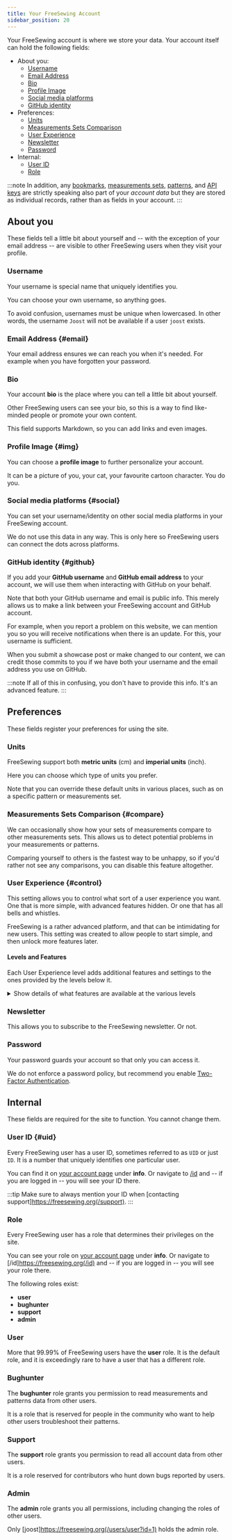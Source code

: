 ```yaml
---
title: Your FreeSewing Account
sidebar_position: 20
---
```


Your FreeSewing account is where we store your data.
Your account itself can hold the following fields:

- About you:
  - [Username](#username)
  - [Email Address](#email)
  - [Bio](#bio)
  - [Profile Image](#img)
  - [Social media platforms](#social)
  - [GitHub identity](#github)
- Preferences:
  - [Units](#units)
  - [Measurements Sets Comparison](#compare)
  - [User Experience](#control)
  - [Newsletter](#newsletter)
  - [Password](#password)
- Internal:
  - [User ID](#uid)
  - [Role](#role)

:::note
In addition, any
[bookmarks](/docs/about/site/bookmarks/),
[measurements sets](/docs/about/site/sets/),
[patterns](/docs/about/site/patterns/), and
[API keys](/docs/about/site/apikeys/) are strictly speaking also part
of your _account data_ but they are stored as individual records, rather than
as fields in your account.
:::

## About you

These fields tell a little bit about yourself and -- with the exception of your
email address -- are visible to other FreeSewing users when they visit your
profile.

### Username

Your username is special name that uniquely identifies you.

You can choose your own username, so anything goes.

To avoid confusion, usernames must be unique when lowercased. In other words,
the username `Joost` will not be available if a user `joost` exists.

### Email Address {#email}

Your email address ensures we can reach you when it's needed.
For example when you have forgotten your password.

### Bio

Your account **bio** is the place where you can tell a little bit about
yourself.

Other FreeSewing users can see your bio, so this is a way to find like-minded
people or promote your own content.

This field supports Markdown, so you can add links and even images.

### Profile Image {#img}

You can choose a **profile image** to further personalize your account.

It can be a picture of you, your cat, your favourite cartoon character. You do
you.

### Social media platforms {#social}

You can set your username/identity on other social media platforms in your
FreeSewing account.

We do not use this data in any way. This is only here so FreeSewing users can
connect the dots across platforms.

### GitHub identity {#github}

If you add your **GitHub username** and **GitHub email address** to your
account, we will use them when interacting with GitHub on your behalf.

Note that both your GitHub username and email is public info. This merely
allows us to make a link between your FreeSewing account and GitHub account.

For example, when you report a problem on this website, we can mention you so
you will receive notifications when there is an update. For this, your username
is sufficient.

When you submit a showcase post or make changed to our content, we can credit
those commits to you if we have both your username and the email address you
use on GitHub.

:::note
If all of this in confusing, you don't have to provide this info. It's an
advanced feature.
:::

## Preferences

These fields register your preferences for using the site.

### Units

FreeSewing support both **metric units** (cm) and **imperial units** (inch).

Here you can choose which type of units you prefer.

Note that you can override these default units in various places, such as on a
specific pattern or measurements set.

### Measurements Sets Comparison {#compare}

We can occasionally show how your sets of measurements compare to other
measurements sets. This allows us to detect potential problems in your
measurements or patterns.

Comparing yourself to others is the fastest way to be unhappy, so if you'd
rather not see any comparisons, you can disable this feature altogether.

### User Experience {#control}

This setting allows you to control what sort of a user experience you want.
One that is more simple, with advanced features hidden. Or one that has all
bells and whistles.

FreeSewing is a rather advanced platform, and that can be intimidating for new
users. This setting was created to allow people to start simple, and then
unlock more features later.

#### Levels and Features

Each User Experience level adds additional features and settings
to the ones provided by the levels below it.

<details>
<summary>Show details of what features are available at the various levels</summary>

|    Level    | Pattern Drafting UI                                                                                                                                    | Account Settings                                                                                                                                                                                                                                                     |
| :---------: | ------------------------------------------------------------------------------------------------------------------------------------------------------ | -------------------------------------------------------------------------------------------------------------------------------------------------------------------------------------------------------------------------------------------------------------------- |
|    **1**    | **Settings:** Units<br />**Views:** Pattern Editor, Pattern Measurements, Print Layout, Save Pattern As, Export Pattern, Documentation                 | <br />**Data:** Patterns, Measurement Sets <br />**Settings:** User Experience<br /> **Patterns:** Name, Image<br /> **Measurement Sets:** Name, Image, Units                                                                                                        |
|    **2**    | **Settings:** Seam Allowance, Paperless<br />**UI:** Kiosk Mode<br />**Views:** Pattern Logs                                                           | <br />**Data:** Bookmarks<br />**Info:** Username, Bio, Img<br />**Settings:** Language, Units, Newsletter Subscription, Consent & Privacy<br />**Security:** Password<br />**Patterns:** Notes, Created, Updated<br />**Measurement Sets:** Notes, Created, Updated |
|    **3**    | **Settings:** Language<br />**Views:** Test Design, Time Design                                                                                        | <br />**Info:** Email Address<br />**Settings:** Metricset Comparison<br />**Security:** Two-Factor Authentication<br />**Social:** GitHub, Instagram, Mastodon, Reddit, Twitch, TikTok, Website<br />**Patterns:** Public<br />**Measurement Sets:** Public         |
| <br />**4** | <br />**Settings:** Details, Expand, Included Parts, Scale, Margin<br />**UI:** Render Engine<br />**Views:** Edit Settings by Hand, Pattern Inspector | **Data:** API Keys<br />**Security:** API Keys<br />**Patterns:** ID<br />**Measurement Sets:** ID                                                                                                                                                                   |
| <br />**5** | <br />("_Are you sure?_" confirmation guardrails removed.)                                                                                             | <br />("_Are you sure?_" confirmation guardrails removed.)                                                                                                                                                                                                           |

</details>

### Newsletter

This allows you to subscribe to the FreeSewing newsletter. Or not.

### Password

Your password guards your account so that only you can access it.

We do not enforce a password policy, but recommend you
enable [Two-Factor Authentication](https://freesewing.org/account/mfa/).

## Internal

These fields are required for the site to function. You cannot change them.

### User ID {#uid}

Every FreeSewing user has a user ID, sometimes referred to as `UID` or just
`ID`. It is a number that uniquely identifies one particular user.

You can find it on [your account page](https://freesewing.org/account) under
**info**. Or navigate to [/id](https://freesewing.org/id) and -- if you are
logged in -- you will see your ID there.

:::tip
Make sure to always mention your ID when [contacting
support]https://freesewing.org(/support).
:::

### Role

Every FreeSewing user has a role that determines their privileges on the site.

You can see your role on [your account page](https://freesewing.org/account)
under **info**. Or navigate to [/id]https://freesewing.org(/id) and -- if you
are logged in -- you will see your role there.

The following roles exist:

- **user**
- **bughunter**
- **support**
- **admin**

### User

More that 99.99% of FreeSewing users have the **user** role. It is the default
role, and it is exceedingly rare to have a user that has a different role.

### Bughunter

The **bughunter** role grants you permission to read measurements and patterns
data from other users.

It is a role that is reserved for people in the community who want to help
other users troubleshoot their patterns.

### Support

The **support** role grants you permission to read all account data from other
users.

It is a role reserved for contributors who hunt down bugs reported by users.

### Admin

The **admin** role grants you all permissions, including changing the roles of
other users.

Only [joost]https://freesewing.org(/users/user?id=1) holds the admin role.
